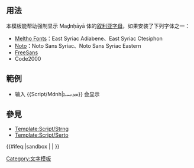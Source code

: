 <includeonly><!-- 在這裡加入模板的保護標識 --></includeonly><noinclude>{{Documentation subpage}}</noinclude>
<!-- 在本行下編輯模板說明 -->
== 用法 ==
本模板能帮助强制显示 Maḏnḥāyā 体的[[叙利亚字母]]，如果安装了下列字体之一：
* [http://www.bethmardutho.org/index.php/resources/fonts.html Meltho Fonts]：East Syriac Adiabene、East Syriac Ctesiphon
* [[Noto]]：Noto Sans Syriac、Noto Sans Syriac Eastern
* [[FreeSans]]
* Code2000

== 範例 ==
* 输入 <nowiki>{{Script/Mdnh|ܡܕܢܚܝܐ}}</nowiki> 会显示 {{Script/Mdnh|ܡܕܢܚܝܐ}}

== 參見 ==
* [[Template:Script/Strng]]
* [[Template:Script/Serto]]

<includeonly>{{#ifeq:{{SUBPAGENAME}}|sandbox | |
<!-- 本行下加入模板的分類，跨維基連結加入Wikidata（參見[[Wikipedia:Wikidata]]） -->
[[Category:文字模板]]
}}</includeonly>
